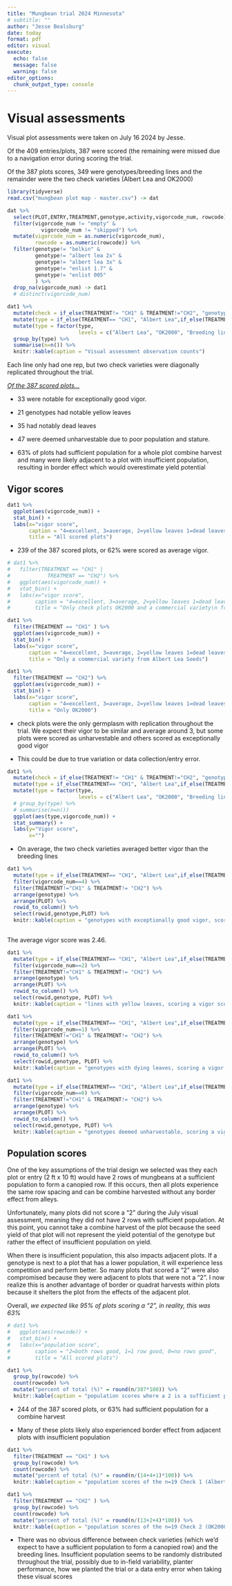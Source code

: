 ```yaml
---
title: "Mungbean trial 2024 Minnesota"
# subtitle: ""
author: "Jesse Bealsburg"
date: today
format: pdf
editor: visual
execute:
  echo: false
  message: false
  warning: false
editor_options: 
  chunk_output_type: console
---
```


# Visual assessments

Visual plot assessments were taken on July 16 2024 by Jesse.

Of the 409 entries/plots, 387 were scored (the remaining were missed due to a navigation error during scoring the trial.

Of the 387 plots scores, 349 were genotypes/breeding lines and the remainder were the two check varieties (Albert Lea and OK2000)

```r
library(tidyverse)
read.csv("mungbean plot map - master.csv") -> dat

dat %>% 
  select(PLOT,ENTRY,TREATMENT,genotype,activity,vigorcode_num, rowcode) %>% 
  filter(vigorcode_num != "empty" &
           vigorcode_num != "skipped") %>% 
  mutate(vigorcode_num = as.numeric(vigorcode_num),
         rowcode = as.numeric(rowcode)) %>% 
  filter(genotype!= "belkin" &
         genotype!= "albert lea 2x" &
         genotype!= "albert lea 3x" &
         genotype!= "enlist 1.7" &
         genotype!= "enlist 005"
         ) %>% 
  drop_na(vigorcode_num) -> dat1
  # distinct(vigorcode_num)

dat1 %>% 
  mutate(check = if_else(TREATMENT!= "CH1" & TREATMENT!="CH2", "genotype","checks")) %>% 
  mutate(type = if_else(TREATMENT== "CH1", "Albert Lea",if_else(TREATMENT=="CH2", "OK2000", "Breeding lines"))) %>% 
  mutate(type = factor(type,
                       levels = c("Albert Lea", "OK2000", "Breeding lines"))) %>% 
  group_by(type) %>% 
  summarise(n=n()) %>% 
  knitr::kable(caption = "Visual assessment observation counts")
```

Each line only had one rep, but two check varieties were diagonally replicated throughout the trial.

[*Of the 387 scored plots...*]{.underline}

-   33 were notable for exceptionally good vigor.

-   21 genotypes had notable yellow leaves

-   35 had notably dead leaves

-   47 were deemed unharvestable due to poor population and stature.

-   63% of plots had sufficient population for a whole plot combine harvest and many were likely adjacent to a plot with insufficient population, resulting in border effect which would overestimate yield potential

\newpage

## Vigor scores

```r

dat1 %>% 
  ggplot(aes(vigorcode_num)) +
  stat_bin() +
  labs(x="vigor score",
       caption = "4=excellent, 3=average, 2=yellow leaves 1=dead leaves, 0=unharvestable",
       title = "All scored plots")
```

-   239 of the 387 scored plots, or 62% were scored as average vigor.

\newpage

```r
# dat1 %>% 
#   filter(TREATMENT == "CH1" | 
#            TREATMENT == "CH2") %>% 
#   ggplot(aes(vigorcode_num)) +
#   stat_bin() +
#   labs(x="vigor score",
#        caption = "4=excellent, 3=average, 2=yellow leaves 1=dead leaves, 0=unharvestable",
#        title = "Only check plots OK2000 and a commercial variety\n from Albert Lea Seeds")

dat1 %>% 
  filter(TREATMENT == "CH1" ) %>% 
  ggplot(aes(vigorcode_num)) +
  stat_bin() +
  labs(x="vigor score",
       caption = "4=excellent, 3=average, 2=yellow leaves 1=dead leaves, 0=unharvestable",
       title = "Only a commercial variety from Albert Lea Seeds")

dat1 %>% 
  filter(TREATMENT == "CH2") %>% 
  ggplot(aes(vigorcode_num)) +
  stat_bin() +
  labs(x="vigor score",
       caption = "4=excellent, 3=average, 2=yellow leaves 1=dead leaves, 0=unharvestable",
       title = "Only OK2000")
```

-   check plots were the only germplasm with replication throughout the trial. We expect their vigor to be similar and average around 3, but some plots were scored as unharvestable and others scored as exceptionally good vigor

-   This could be due to true variation or data collection/entry error.

\newpage

```r
dat1 %>% 
  mutate(check = if_else(TREATMENT!= "CH1" & TREATMENT!="CH2", "genotype","checks")) %>% 
  mutate(type = if_else(TREATMENT== "CH1", "Albert Lea",if_else(TREATMENT=="CH2", "OK2000", "Breeding lines"))) %>% 
  mutate(type = factor(type,
                       levels = c("Albert Lea", "OK2000", "Breeding lines"))) %>% 
  # group_by(type) %>% 
  # summarise(n=n())
  ggplot(aes(type,vigorcode_num)) +
  stat_summary() +
  labs(y="Vigor score",
       x="")

```

-   On average, the two check varieties averaged better vigor than the breeding lines

\newpage

```r
dat1 %>% 
  mutate(type = if_else(TREATMENT== "CH1", "Albert Lea",if_else(TREATMENT=="CH2", "OK2000", "Breeding line"))) %>% 
  filter(vigorcode_num==4) %>% 
  filter(TREATMENT!="CH1" & TREATMENT!= "CH2") %>% 
  arrange(genotype) %>% 
  arrange(PLOT) %>% 
  rowid_to_column() %>%  
  select(rowid,genotype,PLOT) %>% 
  knitr::kable(caption = "genotypes with exceptionally good vigor, scoring a vigor score of 4 on 16Jul2024")
  
```

The average vigor score was 2.46.

\newpage

```r
dat1 %>% 
  mutate(type = if_else(TREATMENT== "CH1", "Albert Lea",if_else(TREATMENT=="CH2", "OK2000", "Breeding line"))) %>% 
  filter(vigorcode_num==2) %>% 
  filter(TREATMENT!="CH1" & TREATMENT!= "CH2") %>% 
  arrange(genotype) %>% 
  arrange(PLOT) %>% 
  rowid_to_column() %>%  
  select(rowid,genotype, PLOT) %>%
  knitr::kable(caption = "lines with yellow leaves, scoring a vigor score of 2 on 16Jul2024")
```

\newpage

```r
dat1 %>% 
  mutate(type = if_else(TREATMENT== "CH1", "Albert Lea",if_else(TREATMENT=="CH2", "OK2000", "Breeding line"))) %>% 
  filter(vigorcode_num==1) %>% 
  filter(TREATMENT!="CH1" & TREATMENT!= "CH2") %>% 
  arrange(genotype) %>%
  arrange(PLOT) %>% 
  rowid_to_column() %>%  
  select(rowid,genotype, PLOT) %>%
  knitr::kable(caption = "genotypes with dying leaves, scoring a vigor score of 1 on 16Jul2024")
```

\newpage

```r
dat1 %>% 
  mutate(type = if_else(TREATMENT== "CH1", "Albert Lea",if_else(TREATMENT=="CH2", "OK2000", "Breeding line"))) %>% 
  filter(vigorcode_num==0) %>% 
  filter(TREATMENT!="CH1" & TREATMENT!= "CH2") %>% 
  arrange(genotype) %>% 
  arrange(PLOT) %>% 
  rowid_to_column() %>%  
  select(rowid,genotype, PLOT) %>%
  knitr::kable(caption = "genotypes deemed unharvestable, scoring a vigor score of 0  on 16Jul2024. This could be due to insufficient population in the stand")
```

\newpage

## Population scores

One of the key assumptions of the trial design we selected was they each plot or entry (2 ft x 10 ft) would have 2 rows of mungbeans at a sufficient population to form a canopied row. If this occurs, then all plots experience the same row spacing and can be combine harvested without any border effect from alleys.

Unfortunately, many plots did not score a "2" during the July visual assessment, meaning they did not have 2 rows with sufficient population. At this point, you cannot take a combine harvest of the plot because the seed yield of that plot will not represent the yield potential of the genotype but rather the effect of insufficient population on yield.

When there is insufficient population, this also impacts adjacent plots. If a genotype is next to a plot that has a lower population, it will experience less competition and perform better. So many plots that scored a "2" were also compromised because they were adjacent to plots that were not a "2". I now realize this is another advantage of border or quadrat harvests within plots because it shelters the plot from the effects of the adjacent plot.

Overall, *we expected like 95% of plots scoring a "2", in reality, this was 63%*

```r
# dat1 %>% 
#   ggplot(aes(rowcode)) +
#   stat_bin() +
#   labs(x="population score",
#        caption = "2=both rows good, 1=1 row good, 0=no rows good",
#        title = "All scored plots")

dat1 %>% 
  group_by(rowcode) %>% 
  count(rowcode) %>% 
  mutate("percent of total (%)" = round(n/387*100)) %>% 
  knitr::kable(caption = "population scores where a 2 is a sufficient population")
```

-   244 of the 387 scored plots, or 63% had sufficient population for a combine harvest

-   Many of these plots likely also experienced border effect from adjacent plots with insufficient population

```r

dat1 %>% 
  filter(TREATMENT == "CH1" ) %>% 
  group_by(rowcode) %>% 
  count(rowcode) %>% 
  mutate("percent of total (%)" = round(n/(14+4+1)*100)) %>% 
  knitr::kable(caption = "population scores of the n=19 Check 1 (Albert Lea)")

dat1 %>% 
  filter(TREATMENT == "CH2" ) %>% 
  group_by(rowcode) %>% 
  count(rowcode) %>% 
  mutate("percent of total (%)" = round(n/(13+2+4)*100)) %>% 
  knitr::kable(caption = "population scores of the n=19 Check 2 (OK2000)")
```

-   There was no obvious difference between check varieties (which we'd expect to have a sufficient population to form a canopied row) and the breeding lines. Insufficient population seems to be randomly distributed throughout the trial, possibly due to in-field variability, planter performance, how we planted the trial or a data entry error when taking these visual scores
